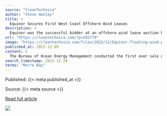 ```yaml
---
source: "CleanTechnica"
author: "Steve Hanley"
title: >
  Equinor Secures First West Coast Offshore Wind Leases
description: >
  Equinor was the successful bidder at an offshore wind lease auction by the Bureau of Ocean Energy Management recently.
url: "https://cleantechnica.com/?p=282779"
image: "https://cleantechnica.com/files/2022/12/Equinor-floating-wind.png"
published_at: 2022-12-09
content: >
  The Bureau of Ocean Energy Management conducted the first ever sale of leases for offshore wind along the west coast of the United States recently. Equinor secured a 2 gigawatt lease in the Morro Bay… [+3160 chars]
search_timestamp: 2022-12-28
terms: "Morro Bay"
---
```



Published: {{< meta published_at >}}


Source: {{< meta source >}}


[Read full article]({{< meta url >}})



![](`r rmarkdown::metadata$image[1]`)
